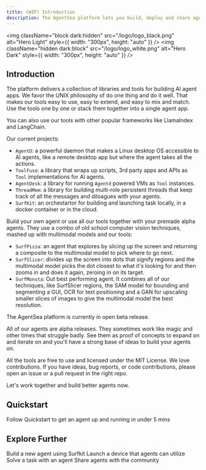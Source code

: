 ```yaml
---
title: (WIP) Introduction
description: The AgentSea platform lets you build, deploy and share agents with ease.
---
```


<img
  className="block dark:hidden"
  src="/logo/logo_black.png"
  alt="Hero Light"
  style={{ width: "300px", height: "auto" }}
/>
<img
  className="hidden dark:block"
  src="/logo/logo_white.png"
  alt="Hero Dark"
  style={{ width: "300px", height: "auto" }}
/>

## Introduction

The platform delivers a collection of libraries and tools for building AI agent apps. We favor the UNIX philosophy of do one thing and do it well. That makes our tools easy to use, easy to extend, and easy to mix and match. Use the tools one by one or stack them together into a single agent app.

You can also use our tools with other popular frameworks like LlamaIndex and LangChain.  

Our current projects:

* `AgentD`: a powerful daemon that makes a Linux desktop OS accessible to AI agents, like a remote desktop app but where the agent takes all the actions.
* `ToolFuse`: a library that wraps up scripts, 3rd party apps and APIs as ``Tool`` implementations for AI agents.
* `AgentDesk`: a library for running ``Agentd`` powered VMs as ``Tool`` instances.
* `ThreadMem`: a library for building multi-role persistent threads that keep track of all the messages and diloagues with your agents.
* `SurfKit`: an orchestartor for building and launching task locally, in a docker container or in the cloud.

Build your own agent or use all our tools together with your premade alpha agents. They use a combo of old school computer vision techniques, mashed up with multimodal models and our tools:

* `SurfPizza`: an agent that explores by slicing up the screen and returning a composite to the multimodal model to pick where to go next.
* `SurfSlicer`: divides up the screen into dots that signify regions and the multimodal model picks the dot closest to what it's looking for and then zooms in and does it again, zeroing in on its target.
* `SurfMonsta`: Out best performing agent. It combines all of our techniques, like SurfSlicer regions, the SAM model for bounding and segmenting a GUI, OCR for text positioning and a GAN for upscaling smaller slices of images to give the multimodal model the best resolution.

The AgentSea platform is currently in open beta release.

All of our agents are alpha releases.  They sometimes work like magic and other times that struggle badly.  See them as proof of concepts to expand on and iterate on and you'll have a strong base of ideas to build your agents on.  

All the tools are free to use and licensed under the MIT License. We love contributions. If you have ideas, bug reports, or code contributions, please open an issue or a pull request in the 
right repo.  

Let's work together and build better agents now.

## Quickstart

Follow Quickstart to get an agent up and running in under 5 mins

## Explore Further

<CardGroup cols={2}>
  <Card
    title="Build an Agent"
    icon="palette"
    href="./quickstart"
  >
    Build a new agent using Surfkit
  </Card>
  <Card
    title="Launch a Device"
    icon="code"
    href="./quickstart"
  >
    Launch a device that agents can utilize
  </Card>
  <Card
    title="Solve a Task"
    icon="screwdriver-wrench"
    href="./quickstart"
  >
    Solve a task with an agent
  </Card>
  <Card title="Share Agents" icon="stars" href="./quickstart">
    Share agents with the community
  </Card>
</CardGroup>
